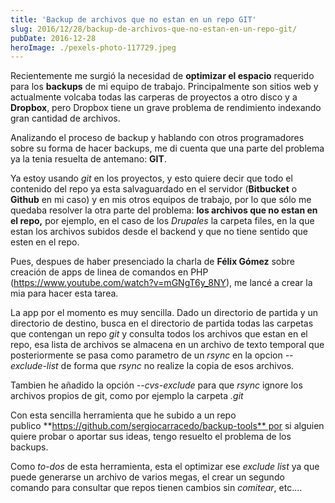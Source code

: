 ```yaml
---
title: 'Backup de archivos que no estan en un repo GIT'
slug: 2016/12/28/backup-de-archivos-que-no-estan-en-un-repo-git/
pubDate: 2016-12-28
heroImage: ./pexels-photo-117729.jpeg
---
```


Recientemente me surgió la necesidad de **optimizar el espacio** requerido para los **backups** de mi equipo de trabajo. Principalmente son sitios web y actualmente volcaba todas las carperas de proyectos a otro disco y a **Dropbox**, pero Dropbox tiene un grave problema de rendimiento indexando gran cantidad de archivos.

Analizando el proceso de backup y hablando con otros programadores sobre su forma de hacer backups, me di cuenta que una parte del problema ya la tenia resuelta de antemano: **GIT**.

Ya estoy usando _git_ en los proyectos, y esto quiere decir que todo el contenido del repo ya esta salvaguardado en el servidor (**Bitbucket** o **Github** en mi caso) y en mis otros equipos de trabajo, por lo que sólo me quedaba resolver la otra parte del problema: **los archivos que no estan en el repo,** por ejemplo, en el caso de los *Drupales* la carpeta files, en la que estan los archivos subidos desde el backend y que no tiene sentido que esten en el repo.

Pues, despues de haber presenciado la charla de **Félix Gómez** sobre creación de apps de linea de comandos en PHP (https://www.youtube.com/watch?v=mGNgT6y_8NY), me lancé a crear la mia para hacer esta tarea.

La app por el momento es muy sencilla. Dado un directorio de partida y un directorio de destino, busca en el directorio de partida todas las carpetas que contengan un repo _git_ y consulta todos los archivos que estan en el repo, esa lista de archivos se almacena en un archivo de texto temporal que posteriormente se pasa como parametro de un *rsync* en la opcion *--exclude-list* de forma que _rsync_ no realize la copia de esos archivos.

Tambien he añadido la opción *--cvs-exclude* para que _rsync_ ignore los archivos propios de git, como por ejemplo la carpeta _.git_

Con esta sencilla herramienta que he subido a un repo publico **https://github.com/sergiocarracedo/backup-tools** por si alguien quiere probar o aportar sus ideas, tengo resuelto el problema de los backups.

Como *to-dos* de esta herramienta, esta el optimizar ese _exclude list_ ya que puede generarse un archivo de varios megas, el crear un segundo comando para consultar que repos tienen cambios sin _comitear_, etc....
